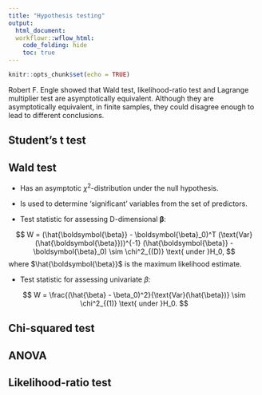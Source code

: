 ```yaml
---
title: "Hypothesis testing"
output:
  html_document:
  workflowr::wflow_html:
    code_folding: hide
    toc: true
---
```


```r
knitr::opts_chunk$set(echo = TRUE)
```


Robert F. Engle showed that Wald test, likelihood-ratio test and Lagrange multiplier test are asymptotically equivalent. Although they are asymptotically equivalent, in finite samples, they could disagree enough to lead to different conclusions.


## Student's t test


## Wald test 

+ Has an asymptotic $\chi^2$-distribution under the null hypothesis. 

+ Is used to determine ‘significant’ variables from the set of predictors.

+ Test statistic for assessing D-dimensional $\boldsymbol{\beta}$:

$$
W = (\hat{\boldsymbol{\beta}} - \boldsymbol{\beta}_0)^T (\text{Var}(\hat{\boldsymbol{\beta}}))^{-1} (\hat{\boldsymbol{\beta}} - \boldsymbol{\beta}_0) \sim \chi^2_{(D)} \text{ under }H_0,
$$
where $\hat{\boldsymbol{\beta}}$ is the maximum likelihood estimate. 


+ Test statistic for assessing univariate $\beta$:

$$
W = \frac{(\hat{\beta} - \beta_0)^2}{\text{Var}(\hat{\beta})} \sim \chi^2_{(1)} \text{ under }H_0. 
$$



## Chi-squared test


## ANOVA



## Likelihood-ratio test




